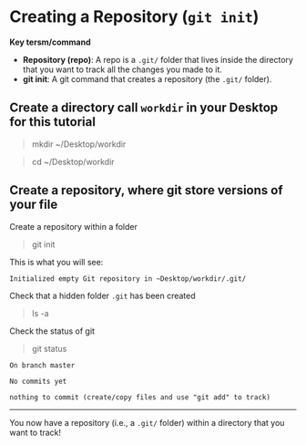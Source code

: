 # Creating a Repository (`git init`)

**Key tersm/command**

* **Repository (repo)**: A repo is a `.git/` folder that lives inside the directory that you want to track all the changes you made to it. 
* **git init**: A git command that creates a repository (the `.git/` folder).


## Create a directory call `workdir` in your Desktop for this tutorial

> mkdir ~/Desktop/workdir

> cd ~/Desktop/workdir	


## Create a repository, where git store versions of your file

Create a repository within a folder

> git init

This is what you will see: 
```
Initialized empty Git repository in ~Desktop/workdir/.git/
```

Check that a hidden folder `.git` has been created

> ls -a 

Check the status of git

> git status

```
On branch master

No commits yet

nothing to commit (create/copy files and use "git add" to track)
```

---
You now have a repository (i.e., a `.git/` folder) within a directory that you want to track!